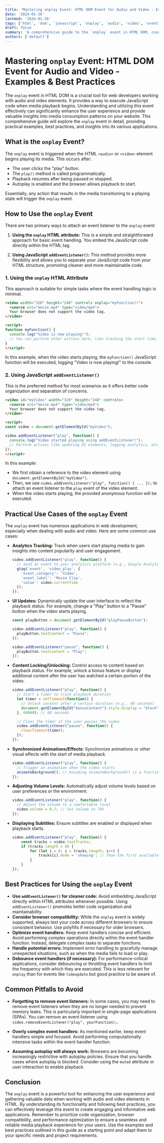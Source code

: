 ```yaml
---
title: 'Mastering onplay Event: HTML DOM Event for Audio and Video - Examples & Best Practices'
date: '2024-01-26'
lastmod: '2024-01-26'
tags: ['html', 'dom', 'javascript', 'onplay', 'audio', 'video', 'event listener', 'web development', 'tutorial']
draft: false
summary: 'A comprehensive guide to the `onplay` event in HTML DOM, covering its functionality, use cases with audio and video elements, practical examples, and best practices for handling playback events in web development.'
authors: ['default']
---
```


# Mastering `onplay` Event: HTML DOM Event for Audio and Video - Examples & Best Practices

The `onplay` event in HTML DOM is a crucial tool for web developers working with audio and video elements. It provides a way to execute JavaScript code when media playback begins. Understanding and utilizing this event effectively can significantly enhance the user experience and provide valuable insights into media consumption patterns on your website. This comprehensive guide will explore the `onplay` event in detail, providing practical examples, best practices, and insights into its various applications.

## What is the `onplay` Event?

The `onplay` event is triggered when the HTML `<audio>` or `<video>` element begins playing its media. This occurs after:

*   The user clicks the "play" button.
*   The `play()` method is called programmatically.
*   Playback resumes after being paused or stopped.
*   Autoplay is enabled and the browser allows playback to start.

Essentially, any action that results in the media transitioning to a playing state will trigger the `onplay` event.

## How to Use the `onplay` Event

There are two primary ways to attach an event listener to the `onplay` event:

1.  **Using the `onplay` HTML attribute:**  This is a simple and straightforward approach for basic event handling.  You embed the JavaScript code directly within the HTML tag.

2.  **Using JavaScript `addEventListener()`:**  This method provides more flexibility and allows you to separate your JavaScript code from your HTML structure, promoting cleaner and more maintainable code.

### 1. Using the `onplay` HTML Attribute

This approach is suitable for simple tasks where the event handling logic is minimal.

```html
<video width="320" height="240" controls onplay="myFunction()">
  <source src="movie.mp4" type="video/mp4">
  Your browser does not support the video tag.
</video>

<script>
function myFunction() {
  console.log("Video is now playing!");
  // You can perform other actions here, like tracking the start time, etc.
}
</script>
```

In this example, when the video starts playing, the `myFunction()` JavaScript function will be executed, logging "Video is now playing!" to the console.

### 2. Using JavaScript `addEventListener()`

This is the preferred method for most scenarios as it offers better code organization and separation of concerns.

```html
<video id="myVideo" width="320" height="240" controls>
  <source src="movie.mp4" type="video/mp4">
  Your browser does not support the video tag.
</video>

<script>
const video = document.getElementById("myVideo");

video.addEventListener("play", function() {
  console.log("Video started playing using addEventListener!");
  // Perform actions like updating UI elements, logging analytics, etc.
});
</script>
```

In this example:

*   We first obtain a reference to the video element using `document.getElementById("myVideo")`.
*   Then, we use `video.addEventListener("play", function() { ... });` to attach an event listener to the `play` event of the video element.
*   When the video starts playing, the provided anonymous function will be executed.

## Practical Use Cases of the `onplay` Event

The `onplay` event has numerous applications in web development, especially when dealing with audio and video. Here are some common use cases:

*   **Analytics Tracking:**  Track when users start playing media to gain insights into content popularity and user engagement.

    ```javascript
    video.addEventListener("play", function() {
      // Send an event to your analytics platform (e.g., Google Analytics)
      gtag('event', 'video_play', {
        'event_category': 'Video',
        'event_label': 'Movie Clip',
        'value': video.currentTime
      });
    });
    ```

*   **UI Updates:** Dynamically update the user interface to reflect the playback status. For example, change a "Play" button to a "Pause" button when the video starts playing.

    ```javascript
    const playButton = document.getElementById("playPauseButton");

    video.addEventListener("play", function() {
      playButton.textContent = "Pause";
    });

    video.addEventListener("pause", function() {
      playButton.textContent = "Play";
    });
    ```

*   **Content Locking/Unlocking:** Control access to content based on playback status.  For example, unlock a bonus feature or display additional content after the user has watched a certain portion of the video.

    ```javascript
    video.addEventListener("play", function() {
      // Start a timer to track playback duration
      let timer = setTimeout(function() {
        // Unlock content after a certain duration (e.g., 60 seconds)
        document.getElementById("bonusContent").style.display = "block";
      }, 60000); // 60 seconds

      // Clear the timer if the user pauses the video
      video.addEventListener("pause", function() {
        clearTimeout(timer);
      });
    });
    ```

*   **Synchronized Animations/Effects:**  Synchronize animations or other visual effects with the start of media playback.

    ```javascript
    video.addEventListener("play", function() {
      // Trigger an animation when the video starts
      animateBackground(); // Assuming animateBackground() is a function that starts an animation
    });
    ```

*   **Adjusting Volume Levels:** Automatically adjust volume levels based on user preferences or the environment.

    ```javascript
    video.addEventListener("play", function() {
      // Adjust the volume to a comfortable level
      video.volume = 0.7; // Set volume to 70%
    });
    ```

*   **Displaying Subtitles:** Ensure subtitles are enabled or displayed when playback starts.

    ```javascript
    video.addEventListener("play", function() {
        const tracks = video.textTracks;
        if (tracks.length > 0) {
            for (let i = 0; i < tracks.length; i++) {
                tracks[i].mode = 'showing'; // Show the first available track
            }
        }
    });
    ```

## Best Practices for Using the `onplay` Event

*   **Use `addEventListener()` for cleaner code:**  Avoid embedding JavaScript directly within HTML attributes whenever possible. Using `addEventListener()` promotes better code organization and maintainability.
*   **Consider browser compatibility:** While the `onplay` event is widely supported, always test your code across different browsers to ensure consistent behavior.  Use polyfills if necessary for older browsers.
*   **Optimize event handlers:**  Keep event handlers concise and efficient.  Avoid performing complex operations directly within the event handler function.  Instead, delegate complex tasks to separate functions.
*   **Handle potential errors:**  Implement error handling to gracefully manage unexpected situations, such as when the media fails to load or play.
*   **Debounce event handlers (if necessary):**  For performance-critical applications, consider debouncing or throttling event handlers to limit the frequency with which they are executed. This is less relevant for `onplay` than for events like `timeupdate` but good practice to be aware of.

## Common Pitfalls to Avoid

*   **Forgetting to remove event listeners:**  In some cases, you may need to remove event listeners when they are no longer needed to prevent memory leaks. This is particularly important in single-page applications (SPAs). You can remove an event listener using `video.removeEventListener("play", yourFunction);`.

*   **Overly complex event handlers:**  As mentioned earlier, keep event handlers simple and focused. Avoid performing computationally intensive tasks within the event handler function.

*   **Assuming autoplay will always work:** Browsers are becoming increasingly restrictive with autoplay policies. Ensure that you handle cases where autoplay is blocked. Consider using the `muted` attribute or user interaction to enable playback.

## Conclusion

The `onplay` event is a powerful tool for enhancing the user experience and gathering valuable data when working with audio and video elements in HTML. By understanding its functionality and following best practices, you can effectively leverage this event to create engaging and informative web applications. Remember to prioritize code organization, browser compatibility, and performance optimization to ensure a seamless and reliable media playback experience for your users. Use the examples and best practices outlined in this guide as a starting point and adapt them to your specific needs and project requirements.